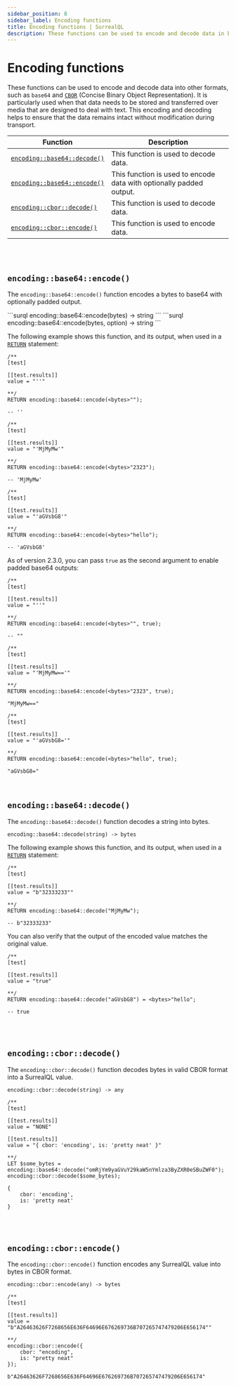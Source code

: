 ```yaml
---
sidebar_position: 8
sidebar_label: Encoding functions
title: Encoding functions | SurrealQL
description: These functions can be used to encode and decode data in base64. It is particularly used when that data needs to be stored and transferred over media that are designed to deal with text. This encoding and decoding helps to ensure that the data remains intact without modification during transport.
---
```



# Encoding functions

These functions can be used to encode and decode data into other formats, such as `base64` and [`CBOR`](/docs/surrealdb/integration/cbor) (Concise Binary Object Representation). It is particularly used when that data needs to be stored and transferred over media that are designed to deal with text. This encoding and decoding helps to ensure that the data remains intact without modification during transport.

<table>
  <thead>
    <tr>
      <th scope="col">Function</th>
      <th scope="col">Description</th>
    </tr>
  </thead>
  <tbody>
    <tr>
      <td scope="row" data-label="Function"><a href="#encodingbase64decode"><code>encoding::base64::decode()</code></a></td>
      <td scope="row" data-label="Description">This function is used to decode data.</td>
    </tr>
    <tr>
      <td scope="row" data-label="Function"><a href="#encodingbase64encode"><code>encoding::base64::encode()</code></a></td>
      <td scope="row" data-label="Description"> This function is used to encode data with optionally padded output.</td>
    </tr>
    <tr>
      <td scope="row" data-label="Function"><a href="#encodingcbordecode"><code>encoding::cbor::decode()</code></a></td>
      <td scope="row" data-label="Description">This function is used to decode data.</td>
    </tr>
    <tr>
      <td scope="row" data-label="Function"><a href="#encodingcborencode"><code>encoding::cbor::encode()</code></a></td>
      <td scope="row" data-label="Description">This function is used to encode data.</td>
    </tr>
  </tbody>
</table>

<br></br>

## `encoding::base64::encode()`

The `encoding::base64::encode()` function encodes a bytes to base64 with optionally padded output.

<Tabs>

<TabItem label="API DEFINITION (before 2.3.0)">
```surql
encoding::base64::encode(bytes) -> string
```

</TabItem>

<TabItem label="API DEFINITION (after 2.3.0)">
```surql
encoding::base64::encode(bytes, option<bool>) -> string
```

</TabItem>

</Tabs>

The following example shows this function, and its output, when used in a [`RETURN`](/docs/surrealql/statements/return) statement:

```surql
/**
[test]

[[test.results]]
value = "''"

**/
RETURN encoding::base64::encode(<bytes>"");

-- ''
```

```surql
/**
[test]

[[test.results]]
value = "'MjMyMw'"

**/
RETURN encoding::base64::encode(<bytes>"2323");

-- 'MjMyMw'
```

```surql
/**
[test]

[[test.results]]
value = "'aGVsbG8'"

**/
RETURN encoding::base64::encode(<bytes>"hello");

-- 'aGVsbG8'
```

As of version 2.3.0, you can pass `true` as the second argument to enable padded base64 outputs:

```surql
/**
[test]

[[test.results]]
value = "''"

**/
RETURN encoding::base64::encode(<bytes>"", true);

-- ""
```

```surql
/**
[test]

[[test.results]]
value = "'MjMyMw=='"

**/
RETURN encoding::base64::encode(<bytes>"2323", true);

"MjMyMw=="
```

```surql
/**
[test]

[[test.results]]
value = "'aGVsbG8='"

**/
RETURN encoding::base64::encode(<bytes>"hello", true);

"aGVsbG8="
```

<br />

## `encoding::base64::decode()`

The `encoding::base64::decode()` function decodes a string into bytes.

```surql title="API DEFINITION"
encoding::base64::decode(string) -> bytes
```

The following example shows this function, and its output, when used in a [`RETURN`](/docs/surrealql/statements/return) statement:

```surql
/**
[test]

[[test.results]]
value = "b"32333233""

**/
RETURN encoding::base64::decode("MjMyMw");

-- b"32333233"
```

You can also verify that the output of the encoded value matches the original value. 

```surql
/**
[test]

[[test.results]]
value = "true"

**/
RETURN encoding::base64::decode("aGVsbG8") = <bytes>"hello";

-- true
```

<br /><br />

## `encoding::cbor::decode()`

<Since v="v3.0.0-alpha.1" />

The `encoding::cbor::decode()` function decodes bytes in valid CBOR format into a SurrealQL value.

```surql title="API DEFINITION"
encoding::cbor::decode(string) -> any
```

```surql
/**
[test]

[[test.results]]
value = "NONE"

[[test.results]]
value = "{ cbor: 'encoding', is: 'pretty neat' }"

**/
LET $some_bytes = encoding::base64::decode("omRjYm9yaGVuY29kaW5nYmlza3ByZXR0eSBuZWF0");
encoding::cbor::decode($some_bytes);
```

```surql title="Output"
{
	cbor: 'encoding',
	is: 'pretty neat'
}
```

<br /><br />

## `encoding::cbor::encode()`

<Since v="v3.0.0-alpha.1" />

The `encoding::cbor::encode()` function encodes any SurrealQL value into bytes in CBOR format.

```surql title="API DEFINITION"
encoding::cbor::encode(any) -> bytes
```

```surql
/**
[test]

[[test.results]]
value = "b"A26463626F7268656E636F64696E676269736B707265747479206E656174""

**/
encoding::cbor::encode({
    cbor: "encoding",
    is: "pretty neat"
});
```

```surql title="Output"
b"A26463626F7268656E636F64696E676269736B707265747479206E656174"
```
